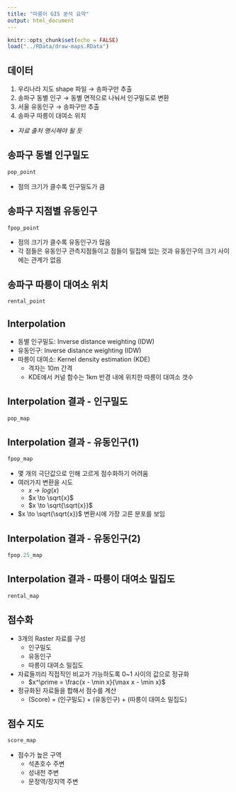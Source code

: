 ---
title: "따릉이 GIS 분석 요약"
output: html_document
---

```{r setup, include=FALSE}
knitr::opts_chunk$set(echo = FALSE)
load("../RData/draw-maps.RData")
```


## 데이터

1. 우리나라 지도 shape 파일 $\to$ 송파구만 추출
2. 송파구 동별 인구 $\to$ 동별 면적으로 나눠서 인구밀도로 변환
3. 서울 유동인구 $\to$ 송파구만 추출
4. 송파구 따릉이 대여소 위치

- *자료 출처 명시해야 될 듯*


## 송파구 동별 인구밀도

```{r}
pop_point
```

- 점의 크기가 클수록 인구밀도가 큼


## 송파구 지점별 유동인구

```{r}
fpop_point
```

- 점의 크기가 클수록 유동인구가 많음
- 각 점들은 유동인구 관측지점들이고 점들이 밀집해 있는 것과 유동인구의 크기 사이에는 관계가 없음


## 송파구 따릉이 대여소 위치

```{r}
rental_point
```


## Interpolation

- 동별 인구밀도: Inverse distance weighting (IDW)
- 유동인구: Inverse distance weighting (IDW)
- 따릉이 대여소: Kernel density estimation (KDE)
    + 격자는 10m 간격
    + KDE에서 커널 함수는 1km 반경 내에 위치한 따릉이 대여소 갯수


## Interpolation 결과 - 인구밀도

```{r}
pop_map
```


## Interpolation 결과 - 유동인구(1)

```{r}
fpop_map
```

- 몇 개의 극단값으로 인해 고르게 점수화하기 어려움
- 여러가지 변환을 시도
    + $x \to log(x)$
    + $x \to \sqrt{x}$
    + $x \to \sqrt{\sqrt{x}}$
- $x \to \sqrt{\sqrt{x}}$ 변환시에 가장 고른 분포를 보임


## Interpolation 결과 - 유동인구(2)

```{r}
fpop.25_map
```


## Interpolation 결과 - 따릉이 대여소 밀집도

```{r}
rental_map
```


## 점수화

- 3개의 Raster 자료를 구성
    + 인구밀도
    + 유동인구
    + 따릉이 대여소 밀집도
- 자료들끼리 직접직인 비교가 가능하도록 0~1 사이의 값으로 정규화
    + $x^\prime = \frac{x - \min x}{\max x - \min x}$
- 정규화된 자료들을 합해서 점수를 계산
    + (Score) = (인구밀도) + (유동인구) + (따릉이 대여소 밀집도)


## 점수 지도

```{r}
score_map
```

- 점수가 높은 구역
    + 석촌호수 주변
    + 성내천 주변
    + 문정역/장지역 주변